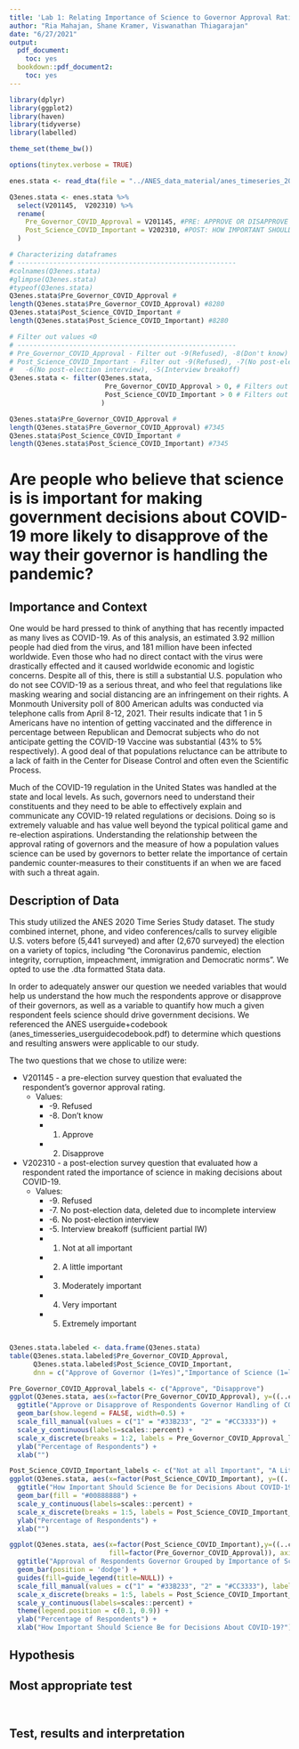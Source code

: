 ```yaml
---
title: 'Lab 1: Relating Importance of Science to Governor Approval Ratings :'
author: "Ria Mahajan, Shane Kramer, Viswanathan Thiagarajan"
date: "6/27/2021"
output: 
  pdf_document:
    toc: yes
  bookdown::pdf_document2:
    toc: yes
---
```

<!-- #################################################################### 
<!--  QUESTION3:Are people who believe that science is is important for making  
<!--            government decisions about COVID-19 more likely to disapprove of  
<!--            the way their governor is handling the pandemic? 
<!-- #################################################################### 
<!--  Notes: 
<!--    Intro: 
<!--      - Why is the question important? 
<!--      - What is the dataset is about and why it was collected? 
<!--      - What is a voter? Democrat? Republican? Define 
<!--      - What features and variables are we going to use and why we chose those? 
<!--      - How these feature will allow to answer these questions? 
<!--      - Establish concept to operation. 
<!--    Exploratory Data Analysis: 
<!--      - Give a statement of what you are taking off the table/chart? -->
<!--      - Use histograms but not stacked -->
<!--      - Use colors like Red vs Blue for Republican and Dems. -->
<!--      - Use box plots where applicable.  -->
<!--      - Do not use a QQ Norm plot for ordinal data -->
<!--      - No code dumps in the report (have echo = FALSE for plots) -->
<!--    Hypothesis: -->
<!--      - Statistical significance -->
<!--        -	There is evidence or no evidence at present for null hypothesis -->
<!--      - Practical significance -->
<!--        -	It is sample size free. Whether it’s useful in a practical scenario.  -->
<!--        -	If not statistically significant then no practical significance is  -->
<!--            required -->
<!--        -	If statistically significant, practical is required -->
<!--  -->
<!--  From OH: -->
<!--    Define people that believe science is important -->
<!--    Response variable – Approve or Disapprove the governor (Assign 0 - Approve  -->
<!--        or 1 - Disapprove). Exclude people who have no response or neutral. -->
<!--    Clearly articulate all of your selections. -->
<!--    Compute p value. Ho: P value = 0.5 (p value at which proportion of people  -->
<!--        who disapprove governor is same as proportion of people do not  -->
<!--        disapprove) -->
<!--    You could run a fairly simple binomial exact test. -->
<!--    Viswanathan notes - Practical significance can it be Common Language Size  -->
<!--        effect (CLES) with {0,1} data? -->
<!--        CLES = (data in favor – data against)/total data >0.5 to get practical  -->
<!--        significance -->
<!-- #################################################################### -->

\clearpage

```r
library(dplyr)
library(ggplot2)
library(haven)
library(tidyverse)
library(labelled)

theme_set(theme_bw())

options(tinytex.verbose = TRUE)
```

```r
enes.stata <- read_dta(file = "../ANES_data_material/anes_timeseries_2020_stata_20210324.dta")
```

```r
Q3enes.stata <- enes.stata %>%
  select(V201145,  V202310) %>%
  rename(
    Pre_Governor_COVID_Approval = V201145, #PRE: APPROVE OR DISAPPROVE R’S GOVERNOR HANDLING COVID-19
    Post_Science_COVID_Important = V202310, #POST: HOW IMPORTANT SHOULD SCIENCE BE FOR DECISIONS ABOUT COVID-19
  )

# Characterizing dataframes
# -------------------------------------------------------
#colnames(Q3enes.stata)
#glimpse(Q3enes.stata)
#typeof(Q3enes.stata)
Q3enes.stata$Pre_Governor_COVID_Approval # 
length(Q3enes.stata$Pre_Governor_COVID_Approval) #8280
Q3enes.stata$Post_Science_COVID_Important # 
length(Q3enes.stata$Post_Science_COVID_Important) #8280

# Filter out values <0
# -------------------------------------------------------
# Pre_Governor_COVID_Approval - Filter out -9(Refused), -8(Don't know) values 
# Post_Science_COVID_Important - Filter out -9(Refused), -7(No post-election data), 
#   -6(No post-election interview), -5(Interview breakoff) 
Q3enes.stata <- filter(Q3enes.stata,
                        Pre_Governor_COVID_Approval > 0, # Filters out 52 values (now 8228)
                        Post_Science_COVID_Important > 0 # Filters out 883 values (now 7345)
                       )

Q3enes.stata$Pre_Governor_COVID_Approval # 
length(Q3enes.stata$Pre_Governor_COVID_Approval) #7345
Q3enes.stata$Post_Science_COVID_Important # 
length(Q3enes.stata$Post_Science_COVID_Important) #7345

```

# Are people who believe that science is is important for making government decisions about COVID-19 more likely to disapprove of the way their governor is handling the pandemic?

## Importance and Context
One would be hard pressed to think of anything that has recently impacted as many lives as COVID-19. As of this analysis, an estimated 3.92 million people had died from the virus, and 181 million have been infected worldwide. Even those who had no direct contact with the virus were drastically effected and it caused worldwide economic and logistic concerns. Despite all of this, there is still a substantial U.S. population who do not see COVID-19 as a serious threat, and who feel that regulations like masking wearing and social distancing are an infringement on their rights. A Monmouth University poll of 800 American adults was conducted via telephone calls from April 8-12, 2021. Their results indicate that 1 in 5 Americans have no intention of getting vaccinated and the difference in percentage between Republican and Democrat subjects who do not anticipate getting the COVID-19 Vaccine was substantial (43% to 5% respectively). A good deal of that populations reluctance can be attribute to a lack of faith in the Center for Disease Control and often even the Scientific Process.

Much of the COVID-19 regulation in the United States was handled at the state and local levels. As such, governors need to understand their constituents and they need to be able to effectively explain and communicate any COVID-19 related regulations or decisions. Doing so is extremely valuable and has value well beyond the typical political game and re-election aspirations. Understanding the relationship between the approval rating of governors and the measure of how a population values science can be used by governors to better relate the importance of certain pandemic counter-measures to their constituents if an when we are faced with such a threat again.

## Description of Data
This study utilized the ANES 2020 Time Series Study dataset. The study combined internet, phone, and video conferences/calls to survey eligible U.S. voters before (5,441 surveyed) and after (2,670 surveyed) the election on a variety of topics, including "the Coronavirus pandemic, election integrity, corruption, impeachment, immigration and Democratic norms". We opted to use the .dta formatted Stata data.

In order to adequately answer our question we needed variables that would help us understand the how much the respondents approve or disapprove of their governors, as well as a variable to quantify how much a given respondent feels science should drive government decisions. We referenced the ANES userguide+codebook (anes_timesseries_userguidecodebook.pdf) to determine which questions and resulting answers were applicable to our study. 

The two questions that we chose to utilize were:

* V201145 - a pre-election survey question that evaluated the respondent's governor approval rating.
  + Values:
    - -9. Refused
    - -8. Don’t know
    - 1. Approve
    - 2. Disapprove

* V202310 - a post-election survey question that evaluated how a respondent rated the importance of science in making decisions about COVID-19. 
  + Values:
    - -9. Refused
    - -7. No post-election data, deleted due to incomplete interview
    - -6. No post-election interview
    - -5. Interview breakoff (sufficient partial IW)
    - 1. Not at all important
    - 2. A little important
    - 3. Moderately important
    - 4. Very important
    - 5. Extremely important


<!-- Explain how your research question is operationalized, including whether the variables you create are appropriate to study the concepts in question. --> 
<!-- What are some basic features of the data distribution? --> 
<!-- What changes do you make to the data and why? --> 

```r

```

```r
Q3enes.stata.labeled <- data.frame(Q3enes.stata)
table(Q3enes.stata.labeled$Pre_Governor_COVID_Approval, 
      Q3enes.stata.labeled$Post_Science_COVID_Important, 
      dnn = c("Approve of Governor (1=Yes)","Importance of Science (1=least)"))
```

```r
Pre_Governor_COVID_Approval_labels <- c("Approve", "Disapprove")
ggplot(Q3enes.stata, aes(x=factor(Pre_Governor_COVID_Approval), y=((..count..)/sum(..count..)),fill=factor(Pre_Governor_COVID_Approval))) +
  ggtitle("Approve or Disapprove of Respondents Governor Handling of COVID-19?") +
  geom_bar(show.legend = FALSE, width=0.5) +
  scale_fill_manual(values = c("1" = "#33B233", "2" = "#CC3333")) + 
  scale_y_continuous(labels=scales::percent) +
  scale_x_discrete(breaks = 1:2, labels = Pre_Governor_COVID_Approval_labels) +
  ylab("Percentage of Respondents") +
  xlab("")
```

```r
Post_Science_COVID_Important_labels <- c("Not at all Important", "A Little Important", "Moderately Important", "Very Important", "Extremely Important")
ggplot(Q3enes.stata, aes(x=factor(Post_Science_COVID_Important), y=((..count..)/sum(..count..)))) +
  ggtitle("How Important Should Science Be for Decisions About COVID-19?") +
  geom_bar(fill = "#00888888") +
  scale_y_continuous(labels=scales::percent) +
  scale_x_discrete(breaks = 1:5, labels = Post_Science_COVID_Important_labels)+
  ylab("Percentage of Respondents") +
  xlab("")
```


```r
ggplot(Q3enes.stata, aes(x=factor(Post_Science_COVID_Important),y=((..count..)/sum(..count..)), 
                         fill=factor(Pre_Governor_COVID_Approval)), axis.text=element_text(size=4)) +
  ggtitle("Approval of Respondents Governor Grouped by Importance of Science") +
  geom_bar(position = 'dodge') +
  guides(fill=guide_legend(title=NULL)) +
  scale_fill_manual(values = c("1" = "#33B233", "2" = "#CC3333"), labels = c("Approve", "Disapprove")) + 
  scale_x_discrete(breaks = 1:5, labels = Post_Science_COVID_Important_labels)+
  scale_y_continuous(labels=scales::percent) +
  theme(legend.position = c(0.1, 0.9)) +
  ylab("Percentage of Respondents") +
  xlab("How Important Should Science Be for Decisions About COVID-19?")
```

## Hypothesis

## Most appropriate test 

```r

```

```r

```


## Test, results and interpretation
<!-- What are the results of your test? --> 
<!-- What do the results of this test mean? What is the practical significance? --> 